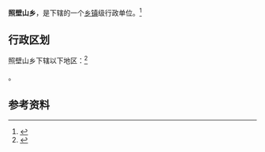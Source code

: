 {{中国乡级行政区|65/23/28/201/000}}

'''照壁山乡'''，是{{PRC admin/fullname|65/23/28/201/000|3}}下辖的一个[[乡镇|乡镇]]级行政单位。<ref>{{PRC admin/ref sgc|{{PRC admin/parent|65/23/28/201/000}}}}</ref>

== 行政区划 ==

照壁山乡下辖以下地区：<ref>{{PRC admin/ref sgc|65/23/28/201/000}}</ref>

{{PRC admin/children|65/23/28/201/000}}。

== 参考资料 ==

{{reflist}}

{{PRC admin/navcat|65/23/28/201/000}}
{{新疆行政区划小作品}}